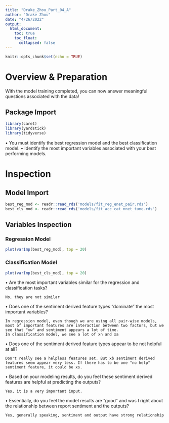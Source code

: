 ```yaml
---
title: "Drake_Zhou_Part_04_A"
author: "Drake Zhou"
date: "4/26/2022"
output: 
  html_document: 
    toc: true
    toc_float:
      collapsed: false
---
```


```r
knitr::opts_chunk$set(echo = TRUE)
```

# Overview & Preparation

With the model training completed, you can now answer meaningful questions associated with the data!

## Package Import

```r
library(caret)
library(yardstick)
library(tidyverse)
```

• You must identify the best regression model and the best classification model.
• Identify the most important variables associated with your best performing models.

# Inspection

## Model Import

```r
best_reg_mod <- readr::read_rds('models/fit_reg_enet_pair.rds')
best_cls_mod <- readr::read_rds('models/fit_acc_cat_nnet_tune.rds')
```

## Variables Inspection

### Regression Model

```r
plot(varImp(best_reg_mod), top = 20)
```

### Classification Model

```r
plot(varImp(best_cls_mod), top = 20)
```

• Are the most important variables similar for the regression and classification tasks?

```text
No, they are not similar
```

• Does one of the sentiment derived feature types “dominate” the most important variables?

```text
In regression model, even though we are using all pair-wise models, most of important features are interaction between two factors, but we see that "xw" and sentiment appears a lot of time. 
In classification model, we see a lot of xn and xa
```

• Does one of the sentiment derived feature types appear to be not helpful at all?

```text
Don't really see a helpless features set. But xb sentiment derived features seem appear very less. If there has to be one "no help" sentiment feature, it could be xs.
```

• Based on your modeling results, do you feel these sentiment derived features are helpful at predicting the outputs? 

```text
Yes, it is a very important input.
```

• Essentially, do you feel the model results are “good” and was I right about the relationship between report sentiment and the outputs?

```text
Yes, generally speaking, sentiment and output have strong relationship
```

